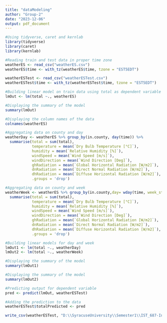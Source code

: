 ---
title: "dataModeling"
author: "Group-2"
date: "2023-12-06"
output: pdf_document
---
```{r}
#Using tidyverse, caret and kernlab
library(tidyverse)
library(caret)
library(kernlab)
```

```{r}
#Reading train and test data in proper time zone
weatherES <- read_csv("weatherES.csv")
weatherES$time <- with_tz(weatherES$time, tzone = "EST5EDT")

weatherESTest <- read_csv("weatherESTest.csv")
weatherESTest$time <- with_tz(weatherESTest$time, tzone = "EST5EDT")
```
```{r}
#Building linear model on train data using total as dependent variable and all the other columns as independent columns
lmOut <- lm(total ~., weatherES)
```

```{r}
#Displaying the summary of the model
summary(lmOut)
```


```{r}
#Displaying the column names of the data
colnames(weatherES)
```



```{r}
#Aggregating data on county and day
weatherDay <- weatherES %>% group_by(in.county, day(time)) %>%
  summarise(total = sum(total),
            temperature = mean(`Dry Bulb Temperature [°C]`),
            humidity = mean(`Relative Humidity [%]`),
            windSpeed = mean(`Wind Speed [m/s]`),
            windDirection = mean(`Wind Direction [Deg]`),
            ghRadiation = mean(`Global Horizontal Radiation [W/m2]`),
            dnRadiation = mean(`Direct Normal Radiation [W/m2]`),
            dhRadiation = mean(`Diffuse Horizontal Radiation [W/m2]`),
            .groups = 'drop')
```

```{r}
#Aggregating data on county and week
weatherWeek <- weatherES %>% group_by(in.county,day= wday(time, week_start = getOption("lubridate.week.start", 7))) %>%
  summarise(total = sum(total),
            temperature = mean(`Dry Bulb Temperature [°C]`),
            humidity = mean(`Relative Humidity [%]`),
            windSpeed = mean(`Wind Speed [m/s]`),
            windDirection = mean(`Wind Direction [Deg]`),
            ghRadiation = mean(`Global Horizontal Radiation [W/m2]`),
            dnRadiation = mean(`Direct Normal Radiation [W/m2]`),
            dhRadiation = mean(`Diffuse Horizontal Radiation [W/m2]`),
            .groups = 'drop')
```


```{r}
#Building linear models for day and week
lmOut1 <- lm(total ~., weatherDay)
lmOut2 <- lm(total ~., weatherWeek)
```

```{r}
#Displaying the summary of the model
summary(lmOut1)
```


```{r}
#Displaying the summary of the model
summary(lmOut2)
```


```{r}
#Predicting output for dependent variable
pred <- predict(lmOut, weatherESTest)
```

```{r}
#Adding the prediction to the data
weatherESTest$totalPredicted <- pred
```

```{r}
write_csv(weatherESTest, "D:\\SyracuseUniversity\\Semester1\\IST_687-IntroToDataScience\\IST687-FinalProject\\weatherESTestPred.csv")
```

